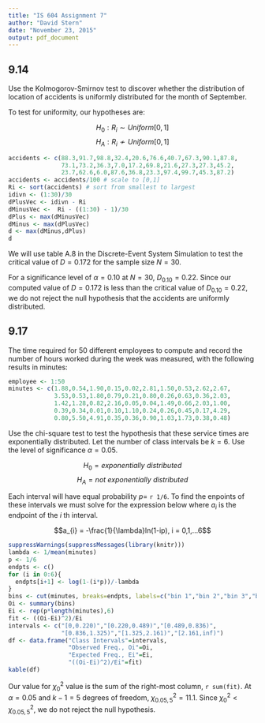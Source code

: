 ```yaml
---
title: "IS 604 Assignment 7"
author: "David Stern"
date: "November 23, 2015"
output: pdf_document
---
```


9.14
----

Use the Kolmogorov-Smirnov test to discover whether the distribution of location of accidents is uniformly distributed for the month of September.

To test for uniformity, our hypotheses are:

$$H_{0}: R_{i} \sim Uniform[0,1]$$
$$H_{A}: R_{i} \nsim Uniform[0,1]$$

```r
accidents <- c(88.3,91.7,98.8,32.4,20.6,76.6,40.7,67.3,90.1,87.8,
               73.1,73.2,36.3,7.0,17.2,69.8,21.6,27.3,27.3,45.2,
               23.7,62.6,6.0,87.6,36.8,23.3,97.4,99.7,45.3,87.2)
accidents <- accidents/100 # scale to [0,1]
Ri <- sort(accidents) # sort from smallest to largest
idivn <- (1:30)/30
dPlusVec <- idivn - Ri
dMinusVec <-  Ri - ((1:30) - 1)/30
dPlus <- max(dMinusVec)
dMinus <- max(dPlusVec)
d <- max(dMinus,dPlus)
d
```

We will use table A.8 in the Discrete-Event System Simulation to test the critical value of $D = 0.172$ for the sample size $N=30$. 

For a significance level of $\alpha = 0.10$ at $N=30$, $D_{0.10}=0.22$. Since our computed value of $D = 0.172$ is less than the critical value of $D_{0.10}=0.22$, we do not reject the null hypothesis that the accidents are uniformly distributed.

9.17
----

The time required for 50 different employees to compute and record the number of hours worked during the week was measured, with the following results in minutes:

```r
employee <- 1:50
minutes <- c(1.88,0.54,1.90,0.15,0.02,2.81,1.50,0.53,2.62,2.67,
             3.53,0.53,1.80,0.79,0.21,0.80,0.26,0.63,0.36,2.03,
             1.42,1.28,0.82,2.16,0.05,0.04,1.49,0.66,2.03,1.00,
             0.39,0.34,0.01,0.10,1.10,0.24,0.26,0.45,0.17,4.29,
             0.80,5.50,4.91,0.35,0.36,0.90,1.03,1.73,0.38,0.48)
```

Use the chi-square test to test the hypothesis that these service times are exponentially distributed. Let the number of class intervals be $k=6$. Use the level of significance $\alpha=0.05$. 

$$H_{0} = exponentially\:distributed$$
$$H_{A} = not\:exponentially\:distributed$$

Each interval will have equal probability $p=$ `r 1/6`. To find the enpoints of these intervals we must solve for the expression below where $a_{i}$ is the endpoint of the $i$ th  interval.

$$a_{i} = -\frac{1}{\lambda}ln(1-ip), i = 0,1,...6$$

```r
suppressWarnings(suppressMessages(library(knitr)))
lambda <- 1/mean(minutes)
p <- 1/6
endpts <- c()
for (i in 0:6){
  endpts[i+1] <- log(1-(i*p))/-lambda
}
bins <- cut(minutes, breaks=endpts, labels=c("bin 1","bin 2","bin 3","bin 4"," bin 5"," bin 6"))
Oi <- summary(bins)
Ei <- rep(p*length(minutes),6)
fit <- ((Oi-Ei)^2)/Ei
intervals <- c("[0,0.220)","[0.220,0.489)","[0.489,0.836)",
               "[0.836,1.325)","[1.325,2.161)","[2.161,inf)")
df <- data.frame("Class Intervals"=intervals,
                 "Observed Freq., Oi"=Oi,
                 "Expected Freq., Ei"=Ei, 
                 "((Oi-Ei)^2)/Ei"=fit)
kable(df)
```

Our value for $\chi_{0}^{2}$ value is the sum of the right-most column, `r sum(fit)`. At $\alpha=0.05$ and $k-1 = 5$ degrees of freedom, $\chi_{0.05,5}^{2} = 11.1$. Since $\chi_{0}^{2} < \chi_{0.05,5}^{2}$, we do not reject the null hypothesis.
